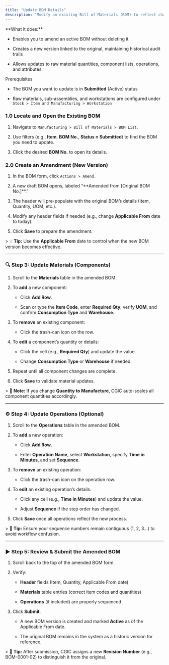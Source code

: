 ```yaml
---
title: "Update BOM Details"
description: "Modify an existing Bill of Materials (BOM) to reflect changes in components, quantities, or operations—while preserving version history—using the CGIC App."
---
```


<Card title="Overview">
  **What it does:**  

  - Enables you to amend an active BOM without deleting it  

  - Creates a new version linked to the original, maintaining historical audit trails  

  - Allows updates to raw material quantities, component lists, operations, and attributes  
</Card>

<Info>
  Prerequisites  

  - The BOM you want to update is in **Submitted** (Active) status  

  - Raw materials, sub-assemblies, and workstations are configured under `Stock > Item and Manufacturing > Workstation`
</Info>

### 1.0 Locate and Open the Existing BOM

1. Navigate to `Manufacturing > Bill of Materials > BOM List.`  

2. Use filters (e.g., **Item**, **BOM No.**, **Status = Submitted**) to find the BOM you need to update.  

3. Click the desired **BOM No.** to open its details.

### 2.0 Create an Amendment (New Version)

1. In the BOM form, click `Actions > Amend.`  

2. A new draft BOM opens, labeled “\*\*Amended from [Original BOM No.]\*\*.”  

3. The header will pre-populate with the original BOM’s details (Item, Quantity, UOM, etc.).  

4. Modify any header fields if needed (e.g., change **Applicable From** date to today).  

5. Click **Save** to prepare the amendment.

\> 💡 **Tip:** Use the **Applicable From** date to control when the new BOM version becomes effective.

---

### 🔍 Step 3: Update Materials (Components)

1. Scroll to the **Materials** table in the amended BOM.  

2. To **add** a new component:  

   - Click **Add Row**.  

   - Scan or type the **Item Code**, enter **Required Qty**, verify **UOM**, and confirm **Consumption Type** and **Warehouse**.  

3. To **remove** an existing component:  

   - Click the trash-can icon on the row.  

4. To **edit** a component’s quantity or details:  

   - Click the cell (e.g., **Required Qty**) and update the value.  

   - Change **Consumption Type** or **Warehouse** if needed.  

5. Repeat until all component changes are complete.  

6. Click **Save** to validate material updates.

\> 🔄 **Note:** If you change **Quantity to Manufacture**, CGIC auto-scales all component quantities accordingly.

---

### ⚙️ Step 4: Update Operations (Optional)

1. Scroll to the **Operations** table in the amended BOM.  

2. To **add** a new operation:  

   - Click **Add Row**.  

   - Enter **Operation Name**, select **Workstation**, specify **Time in Minutes**, and set **Sequence**.  

3. To **remove** an existing operation:  

   - Click the trash-can icon on the operation row.  

4. To **edit** an existing operation’s details:  

   - Click any cell (e.g., **Time in Minutes**) and update the value.  

   - Adjust **Sequence** if the step order has changed.  

5. Click **Save** once all operations reflect the new process.

\> 🔧 **Tip:** Ensure your sequence numbers remain contiguous (1, 2, 3…) to avoid workflow confusion.

---

### ▶️ Step 5: Review & Submit the Amended BOM

1. Scroll back to the top of the amended BOM form.  

2. Verify:  

   - **Header** fields (Item, Quantity, Applicable From date)  

   - **Materials** table entries (correct item codes and quantities)  

   - **Operations** (if included) are properly sequenced  

3. Click **Submit**.  

   - A new BOM version is created and marked **Active** as of the Applicable From date.  

   - The original BOM remains in the system as a historic version for reference.

\> 📑 **Tip:** After submission, CGIC assigns a new **Revision Number** (e.g., BOM-0001-02) to distinguish it from the original.
